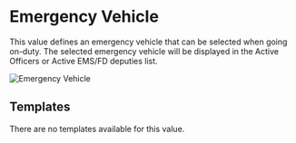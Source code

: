 # Emergency Vehicle

This value defines an emergency vehicle that can be selected when going on-duty.
The selected emergency vehicle will be displayed in the Active Officers or Active EMS/FD deputies list.

![Emergency Vehicle](/features/values/emergency-vehicle.png)

## Templates

There are no templates available for this value.
